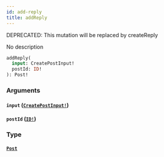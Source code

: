 ```yaml
---
id: add-reply
title: addReply
---
```


<span class="badge badge--warning">DEPRECATED: This mutation will be replaced by createReply</span>

No description

```graphql
addReply(
  input: CreatePostInput!
  postId: ID!
): Post!

```

### Arguments

#### `input` ([`CreatePostInput!`](/docs/graphql/inputs/create-post-input))

#### `postId` ([`ID!`](/docs/graphql/scalars/id))

### Type

#### [`Post`](/docs/graphql/objects/post)
